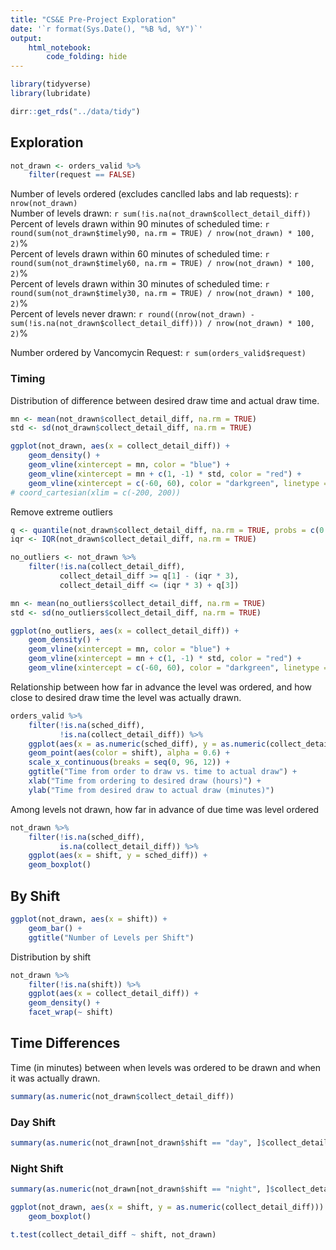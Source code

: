 ```yaml
---
title: "CS&E Pre-Project Exploration"
date: '`r format(Sys.Date(), "%B %d, %Y")`'
output: 
    html_notebook:
        code_folding: hide
---
```


```r
library(tidyverse)
library(lubridate)

dirr::get_rds("../data/tidy")
```

## Exploration

```r
not_drawn <- orders_valid %>%
    filter(request == FALSE) 
```

Number of levels ordered (excludes canclled labs and lab requests): `r nrow(not_drawn)`  
Number of levels drawn: `r sum(!is.na(not_drawn$collect_detail_diff))`  
Percent of levels drawn within 90 minutes of scheduled time: `r round(sum(not_drawn$timely90, na.rm = TRUE) / nrow(not_drawn) * 100, 2)`%  
Percent of levels drawn within 60 minutes of scheduled time: `r round(sum(not_drawn$timely60, na.rm = TRUE) / nrow(not_drawn) * 100, 2)`%  
Percent of levels drawn within 30 minutes of scheduled time: `r round(sum(not_drawn$timely30, na.rm = TRUE) / nrow(not_drawn) * 100, 2)`%  
Percent of levels never drawn: `r round((nrow(not_drawn) - sum(!is.na(not_drawn$collect_detail_diff))) / nrow(not_drawn) * 100, 2)`%  
  
Number ordered by Vancomycin Request: `r sum(orders_valid$request)`  

### Timing

Distribution of difference between desired draw time and actual draw time.

```r
mn <- mean(not_drawn$collect_detail_diff, na.rm = TRUE)
std <- sd(not_drawn$collect_detail_diff, na.rm = TRUE)

ggplot(not_drawn, aes(x = collect_detail_diff)) +
    geom_density() +
    geom_vline(xintercept = mn, color = "blue") +
    geom_vline(xintercept = mn + c(1, -1) * std, color = "red") +
    geom_vline(xintercept = c(-60, 60), color = "darkgreen", linetype = "dashed")
# coord_cartesian(xlim = c(-200, 200))
```

Remove extreme outliers

```r
q <- quantile(not_drawn$collect_detail_diff, na.rm = TRUE, probs = c(0.25, 0.5, 0.75))
iqr <- IQR(not_drawn$collect_detail_diff, na.rm = TRUE)

no_outliers <- not_drawn %>%
    filter(!is.na(collect_detail_diff),
           collect_detail_diff >= q[1] - (iqr * 3),
           collect_detail_diff <= (iqr * 3) + q[3])

mn <- mean(no_outliers$collect_detail_diff, na.rm = TRUE)
std <- sd(no_outliers$collect_detail_diff, na.rm = TRUE)

ggplot(no_outliers, aes(x = collect_detail_diff)) +
    geom_density() +
    geom_vline(xintercept = mn, color = "blue") +
    geom_vline(xintercept = mn + c(1, -1) * std, color = "red") +
    geom_vline(xintercept = c(-60, 60), color = "darkgreen", linetype = "dashed")
```

Relationship between how far in advance the level was ordered, and how close to desired draw time the level was actually drawn.

```r
orders_valid %>%
    filter(!is.na(sched_diff),
           !is.na(collect_detail_diff)) %>%
    ggplot(aes(x = as.numeric(sched_diff), y = as.numeric(collect_detail_diff))) +
    geom_point(aes(color = shift), alpha = 0.6) +
    scale_x_continuous(breaks = seq(0, 96, 12)) +
    ggtitle("Time from order to draw vs. time to actual draw") +
    xlab("Time from ordering to desired draw (hours)") +
    ylab("Time from desired draw to actual draw (minutes)")
```

Among levels not drawn, how far in advance of due time was level ordered

```r
not_drawn %>%
    filter(!is.na(sched_diff),
           is.na(collect_detail_diff)) %>%
    ggplot(aes(x = shift, y = sched_diff)) +
    geom_boxplot()
```


## By Shift

```r
ggplot(not_drawn, aes(x = shift)) +
    geom_bar() +
    ggtitle("Number of Levels per Shift")
```

Distribution by shift

```r
not_drawn %>%
    filter(!is.na(shift)) %>%
    ggplot(aes(x = collect_detail_diff)) +
    geom_density() +
    facet_wrap(~ shift)
```

## Time Differences

Time (in minutes) between when levels was ordered to be drawn and when it was actually drawn.

```r
summary(as.numeric(not_drawn$collect_detail_diff))
```

### Day Shift
```r
summary(as.numeric(not_drawn[not_drawn$shift == "day", ]$collect_detail_diff))
```

### Night Shift
```r
summary(as.numeric(not_drawn[not_drawn$shift == "night", ]$collect_detail_diff))
```

```r
ggplot(not_drawn, aes(x = shift, y = as.numeric(collect_detail_diff))) +
    geom_boxplot()
```

```r
t.test(collect_detail_diff ~ shift, not_drawn)
```

